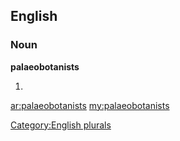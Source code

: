 ==English==

===Noun===
'''palaeobotanists'''

# {{plural of|[[palaeobotanist]]}}

[[Category:English plurals]]

[[ar:palaeobotanists]]
[[my:palaeobotanists]]